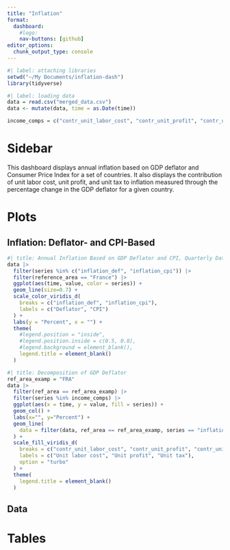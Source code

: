 ```yaml
---
title: "Inflation"
format: 
  dashboard:
    #logo: 
    nav-buttons: [github]
editor_options: 
  chunk_output_type: console
---
```


```r
#| label: attaching libraries
setwd("~/My Documents/inflation-dash")
library(tidyverse)
```

```r
#| label: loading data
data = read.csv("merged_data.csv")
data <- mutate(data, time = as.Date(time))

income_comps = c("contr_unit_labor_cost", "contr_unit_profit", "contr_unit_tax")
```

# Sidebar {.sidebar}
This dashboard displays annual inflation based on GDP deflator and Consumer Price Index for a set of countries. It also displays the contribution of unit labor cost, unit profit, and unit tax to inflation measured through the percentage change in the GDP deflator for a given country.

# Plots {orientation="rows"}

## Inflation: Deflator- and CPI-Based {height="40%"}

```r
#| title: Annual Inflation Based on GDP Deflator and CPI, Quarterly Data
data |>
  filter(series %in% c("inflation_def", "inflation_cpi")) |>
  filter(reference_area == "France") |>
  ggplot(aes(time, value, color = series)) +
  geom_line(size=0.7) +
  scale_color_viridis_d(
    breaks = c("inflation_def", "inflation_cpi"),
    labels = c("Deflator", "CPI")
  ) +
  labs(y = "Percent", x = "") +
  theme(
    #legend.position = "inside",
    #legend.position.inside = c(0.5, 0.8),
    #legend.background = element_blank(),
    legend.title = element_blank()
  )
```


```r
#| title: Decomposition of GDP Deflator
ref_area_examp = "FRA"
data |>
  filter(ref_area == ref_area_examp) |>
  filter(series %in% income_comps) |>
  ggplot(aes(x = time, y = value, fill = series)) +
  geom_col() +
  labs(x="", y="Percent") +
  geom_line(
    data = filter(data, ref_area == ref_area_examp, series == "inflation_def"), aes(time, value), color = "red"
  ) +
  scale_fill_viridis_d(
    breaks = c("contr_unit_labor_cost", "contr_unit_profit", "contr_unit_tax"),
    labels = c("Unit labor cost", "Unit profit", "Unit tax"),
    option = "turbo"
  ) +
  theme(
    legend.title = element_blank()
  )
```

## Data


# Tables